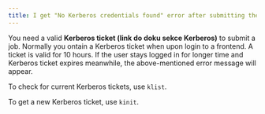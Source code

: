 ```yaml
---
title: I get "No Kerberos credentials found" error after submitting the script
---
```

You need a valid **Kerberos ticket (link do doku sekce Kerberos)**  to submit a job. Normally you ontain a Kerberos ticket when upon login to  a frontend. A ticket is valid for 10 hours. If the user stays logged in for longer time and Kerberos ticket expires meanwhile, the above-mentioned error message will appear.

To check for current Kerberos tickets, use `klist`.

To get a new Kerberos ticket, use `kinit`.
